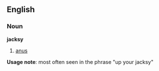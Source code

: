 ==English==
===Noun===
'''jacksy'''
#{{slang}} {{British}} [[anus]]
'''Usage note''': most often seen in the phrase "up your jacksy"
{{Wikisaurus-link|anus}}